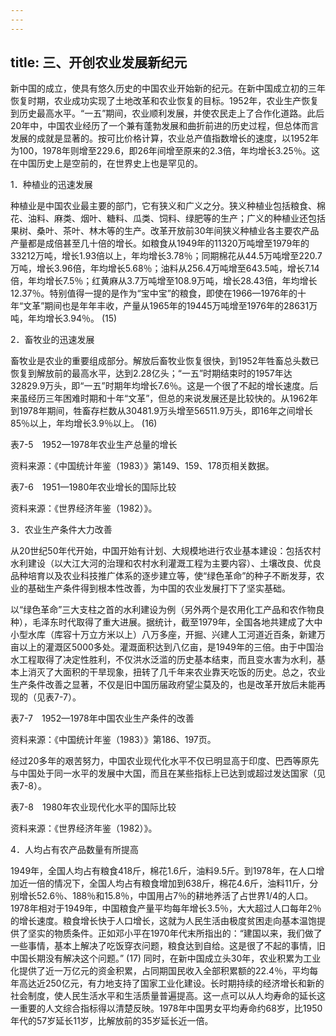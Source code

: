 ```yaml
---
---
---
```

title: 三、开创农业发展新纪元
---




新中国的成立，使具有悠久历史的中国农业开始新的纪元。在新中国成立初的三年恢复时期，农业成功实现了土地改革和农业恢复的目标。1952年，农业生产恢复到历史最高水平。“一五”期间，农业顺利发展，并使农民走上了合作化道路。此后20年中，中国农业经历了一个兼有蓬勃发展和曲折前进的历史过程，但总体而言发展的成就是显著的。按可比价格计算，农业总产值指数增长的速度，以1952年为100，1978年则增至229.6，即26年间增至原来的2.3倍，年均增长3.25％。这在中国历史上是空前的，在世界史上也是罕见的。





1．种植业的迅速发展


种植业是中国农业最主要的部门，它有狭义和广义之分。狭义种植业包括粮食、棉花、油料、麻类、烟叶、糖料、瓜类、饲料、绿肥等的生产；广义的种植业还包括果树、桑叶、茶叶、林木等的生产。改革开放前30年间狭义种植业各主要农产品产量都是成倍甚至几十倍的增长。如粮食从1949年的11320万吨增至1979年的33212万吨，增长1.93倍以上，年均增长3.78％；同期棉花从44.5万吨增至220.7万吨，增长3.96倍，年均增长5.68％；油料从256.4万吨增至643.5吨，增长7.14倍，年均增长7.5％；红黄麻从3.7万吨增至108.9万吨，增长28.43倍，年均增长12.37％。特别值得一提的是作为“宝中宝”的粮食，即使在1966—1976年的十年“文革”期间也是年年丰收，产量从1965年的19445万吨增至1976年的28631万吨，年均增长3.94％。 (15)





2．畜牧业的迅速发展


畜牧业是农业的重要组成部分。解放后畜牧业恢复很快，到1952年牲畜总头数已恢复到解放前的最高水平，达到2.28亿头；“一五”时期结束时的1957年达32829.9万头，即“一五”时期年均增长7.6％。这是一个很了不起的增长速度。后来虽经历三年困难时期和十年“文革”，但总的来说发展还是比较快的。从1962年到1978年期间，牲畜存栏数从30481.9万头增至56511.9万头，即16年之间增长85％以上，年均增长3.9％以上。 (16)

表7-5　1952—1978年农业生产总量的增长



资料来源：《中国统计年鉴（1983）》第149、159、178页相关数据。

表7-6　1951—1980年农业增长的国际比较



资料来源：《世界经济年鉴（1982）》。





3．农业生产条件大力改善


从20世纪50年代开始，中国开始有计划、大规模地进行农业基本建设：包括农村水利建设（以大江大河的治理和农村水利灌溉工程为主要内容）、土壤改良、优良品种培育以及农业科技推广体系的逐步建立等，使“绿色革命”的种子不断发芽，农业的基础生产条件得到根本性改善，为中国的农业发展打下了坚实基础。

以“绿色革命”三大支柱之首的水利建设为例（另外两个是农用化工产品和农作物良种），毛泽东时代取得了重大进展。据统计，截至1979年，全国各地共建成了大中小型水库（库容十万立方米以上）八万多座，开掘、兴建人工河道近百条，新建万亩以上的灌溉区5000多处。灌溉面积达到八亿亩，是1949年的三倍。由于中国治水工程取得了决定性胜利，不仅洪水泛滥的历史基本结束，而且变水害为水利，基本上消灭了大面积的干旱现象，扭转了几千年来农业靠天吃饭的历史。总之，农业生产条件改善之显著，不仅是旧中国历届政府望尘莫及的，也是改革开放后未能再现的（见表7-7）。

表7-7　1952—1978年中国农业生产条件的改善



资料来源：《中国统计年鉴（1983）》第186、197页。

经过20多年的艰苦努力，中国农业现代化水平不仅已明显高于印度、巴西等原先与中国处于同一水平的发展中大国，而且在某些指标上已达到或超过发达国家（见表7-8）。

表7-8　1980年农业现代化水平的国际比较



资料来源：《世界经济年鉴（1982）》。





4．人均占有农产品数量有所提高


1949年，全国人均占有粮食418斤，棉花1.6斤，油料9.5斤。到1978年，在人口增加近一倍的情况下，全国人均占有粮食增加到638斤，棉花4.6斤，油料11斤，分别增长52.6％、188％和15.8％，中国用占7％的耕地养活了占世界1/4的人口。1978年相对于1949年，中国粮食产量平均每年增长3.5％，大大超过人口每年2％的增长速度。粮食增长快于人口增长，这就为人民生活由极度贫困走向基本温饱提供了坚实的物质条件。正如邓小平在1970年代末所指出的：“建国以来，我们做了一些事情，基本上解决了吃饭穿衣问题，粮食达到自给。这是很了不起的事情，旧中国长期没有解决这个问题。” (17) 同时，在新中国成立头30年，农业积累为工业化提供了近一万亿元的资金积累，占同期国民收入全部积累额的22.4％，平均每年高达近250亿元，有力地支持了国家工业化建设。长时期持续的经济增长和新的社会制度，使人民生活水平和生活质量普遍提高。这一点可以从人均寿命的延长这一重要的人文综合指标得以清楚反映。1978年中国男女平均寿命约68岁，比1950年代的57岁延长11岁，比解放前的35岁延长近一倍。